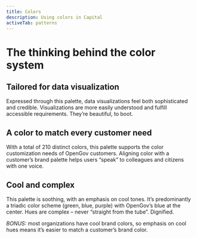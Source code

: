 ```yaml
---
title: Colors
description: Using colors in Capital
activeTab: patterns
---
```


# The thinking behind the color system

## Tailored for data visualization
Expressed through this palette, data visualizations feel both sophisticated and credible. Visualizations are more easily understood and fulfill accessible requirements. They’re beautiful, to boot.

## A color to match every customer need
With a total of 210 distinct colors, this palette supports the color customization needs of OpenGov customers. Aligning color with a customer’s brand palette helps users “speak” to colleagues and citizens with one voice.

## Cool and complex
This palette is soothing, with an emphasis on cool tones. It’s predominantly a triadic color scheme (green, blue, purple) with OpenGov’s blue at the center. Hues are complex – never “straight from the tube”. Dignified.

*BONUS:* most organizations have cool brand colors, so emphasis on cool hues means it’s easier to match a customer’s brand color.
